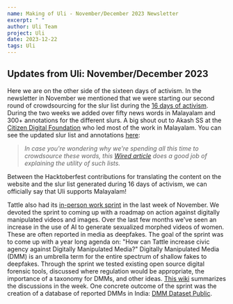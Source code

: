 ```yaml
---
name: Making of Uli - November/December 2023 Newsletter
excerpt: " "
author: Uli Team
project: Uli
date: 2023-12-22
tags: Uli
---
```


## Updates from Uli: November/December 2023

Here we are on the other side of the sixteen days of activism. In the newsletter in November we mentioned that we were starting our second round of crowdsourcing for the slur list during the [16 days of activism](https://github.com/tattle-made/Uli/wiki/16-Days-of-Activism-with-Uli). During the two weeks we added over fifty news words in Malayalam and 300+ annotations for the different slurs. A big shout out to Akash SS at the [Citizen Digital Foundation](https://citizendigitalfoundation.org/) who led most of the work in Malayalam. You can see the updated slur list and annotations [here](https://github.com/tattle-made/Uli/blob/main/browser-extension/plugin/scripts/2023-12-21-slur-metadata/data.csv):

> *In case you're wondering why we're spending all this time to crowdsource these words, this* [*Wired article*](https://www.wired.com/story/ai-list-dirty-naughty-obscene-bad-words/ "AI and the List of Dirty, Naughty, Obscene, and Otherwise Bad Words") *does a good job of explaining the utility of such lists.*

Between the Hacktoberfest contributions for translating the content on the website and the slur list generated during 16 days of activism, we can officially say that Uli supports Malayalam!

Tattle also had its [in-person work sprint](https://tattle.co.in/blog/2023-12-17-sprint-dmm) in the last week of November. We devoted the sprint to coming up with a roadmap on action against digitally manipulated videos and images. Over the last few months we've seen an increase in the use of AI to generate sexualized morphed videos of women. These are often reported in media as deepfakes. The goal of the sprint was to come up with a year long agenda on: "How can Tattle increase civic agency against Digitally Manipulated Media?" Digitally Manipulated Media (DMM) is an umbrella term for the entire spectrum of shallow fakes to deepfakes. Through the sprint we tested existing open source digital forensic tools, discussed where regulation would be appropriate, the importance of a taxonomy for DMMs, and other ideas. [This wiki](https://github.com/tattle-made/Uli/wiki/Mitigating-Harms-of-Digitally-Manipulated-Media "Mitigating Harms of Digitally Manipulated Media") summarizes the discussions in the week. One concrete outcome of the sprint was the creation of a database of reported DMMs in India: [DMM Dataset Public](https://docs.google.com/spreadsheets/d/1zPkhJLuKMeiry6UfWXR6PYcnL1wtE9IVxnqn_7tN5J4/edit?usp=sharing "DMM Dataset_ Public").
